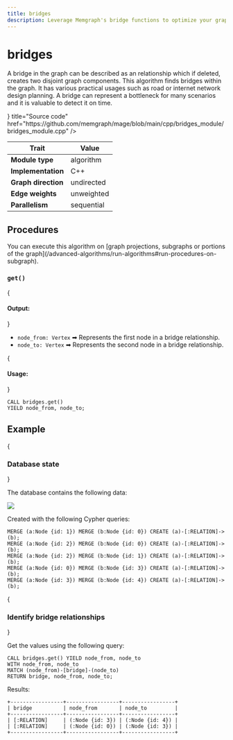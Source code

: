 ```yaml
---
title: bridges
description: Leverage Memgraph's bridge functions to optimize your graph analysis capabilities. Explore the advanced algorithmic potential with tailored tutorials and our docs.
---
```



# bridges

A bridge in the graph can be described as an relationship which if deleted,
creates two disjoint graph components. This algorithm finds bridges within the
graph. It has various practical usages such as road or internet network design
planning. A bridge can represent a bottleneck for many scenarios and it is
valuable to detect it on time.

<Cards>
  <Card
    icon={<GitHub />}
    title="Source code"
    href="https://github.com/memgraph/mage/blob/main/cpp/bridges_module/bridges_module.cpp"
  />
</Cards>

| Trait               | Value                                                 |
| ------------------- | ---------- |
| **Module type**     | algorithm  |
| **Implementation**  | C++        |
| **Graph direction** | undirected |
| **Edge weights**    | unweighted |
| **Parallelism**     | sequential |

## Procedures

<Callout type="info">
You can execute this algorithm on [graph projections, subgraphs or portions of the graph](/advanced-algorithms/run-algorithms#run-procedures-on-subgraph).
</Callout>

### `get()`

{<h4> Output: </h4>}

* `node_from: Vertex` ➡ Represents the first node in a bridge relationship.
* `node_to: Vertex` ➡ Represents the second node in a bridge relationship.

{<h4> Usage: </h4>}

```cypher
CALL bridges.get()
YIELD node_from, node_to;
```

## Example

<Steps>

{<h3> Database state </h3>} 

The database contains the following data: 

![](/pages/advanced-algorithms/available-algorithms/bridges/bridges-1.png)

Created with the following Cypher queries:

```cypher
MERGE (a:Node {id: 1}) MERGE (b:Node {id: 0}) CREATE (a)-[:RELATION]->(b);
MERGE (a:Node {id: 2}) MERGE (b:Node {id: 0}) CREATE (a)-[:RELATION]->(b);
MERGE (a:Node {id: 2}) MERGE (b:Node {id: 1}) CREATE (a)-[:RELATION]->(b);
MERGE (a:Node {id: 0}) MERGE (b:Node {id: 3}) CREATE (a)-[:RELATION]->(b);
MERGE (a:Node {id: 3}) MERGE (b:Node {id: 4}) CREATE (a)-[:RELATION]->(b);
```

{<h3> Identify bridge relationships </h3>} 

Get the values using the following query:

```cypher
CALL bridges.get() YIELD node_from, node_to
WITH node_from, node_to
MATCH (node_from)-[bridge]-(node_to)
RETURN bridge, node_from, node_to;
```

Results:

```plaintext
+-----------------+-----------------+-----------------+
| bridge          | node_from       | node_to         |
+-----------------+-----------------+-----------------+
| [:RELATION]     | (:Node {id: 3}) | (:Node {id: 4}) |
| [:RELATION]     | (:Node {id: 0}) | (:Node {id: 3}) |
+-----------------+-----------------+-----------------+
```
</Steps>
